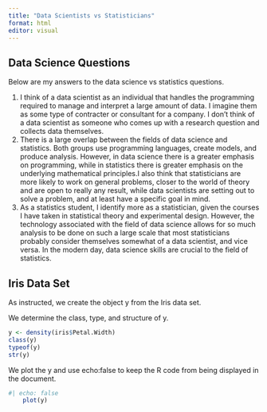 ```yaml
---
title: "Data Scientists vs Statisticians"
format: html
editor: visual
---
```


## Data Science Questions

Below are my answers to the data science vs statistics questions.

<ol>

<li>
I think of a data scientist as an individual that handles the programming required to manage and interpret a large amount of data. I imagine them as some type of contracter or consultant for a company. I don't think of a data scientist as someone who comes up with a research question and collects data themselves.
</li>

<li>
There is a large overlap between the fields of data science and statistics. Both groups use programming languages, create models, and produce analysis. However, in data science there is a greater emphasis on programming, while in statistics there is greater emphasis on the underlying mathematical principles.I also think that statisticians are more likely to work on general problems, closer to the world of theory and are open to really any result, while data scientists are setting out to solve a problem, and at least have a specific goal in mind.
</li>

<li>
As a statistics student, I identify more as a statistician, given the courses I have taken in statistical theory and experimental design. However, the technology associated with the field of data science allows for so much analysis to be done on such a large scale that most statisticians probably consider themselves somewhat of a data scientist, and vice versa. In the modern day, data science skills are crucial to the field of statistics.
</li>

</ol>

## Iris Data Set

As instructed, we create the object y from the Iris data set.

We determine the class, type, and structure of y.

```r
y <- density(iris$Petal.Width)
class(y)
typeof(y)
str(y)
```

We plot the y and use echo:false to keep the R code from being displayed in the document.

```r
#| echo: false
    plot(y)
```

